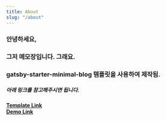 ```yaml
---
title: About
slug: "/about"
---
```


### 안녕하세요,

### 그저 메모장입니다. 그래요.

### gatsby-starter-minimal-blog 템플릿을 사용하여 제작됨.
##### 아래 링크를 참고해주시면 됩니다.
[**Template Link**](https://www.gatsbyjs.com/starters/LekoArts/gatsby-starter-minimal-blog)  
[**Demo Link**](https://minimal-blog.lekoarts.de)


